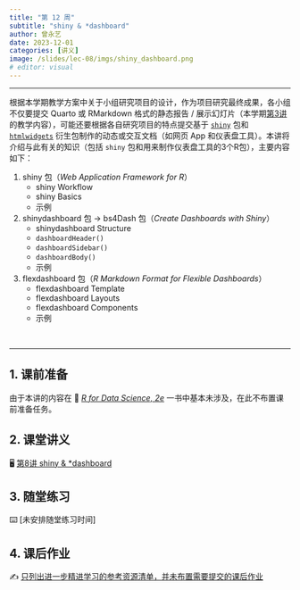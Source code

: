 ```yaml
---
title: "第 12 周"
subtitle: "shiny & *dashboard"
author: 曾永艺
date: 2023-12-01
categories: [讲义]
image: /slides/lec-08/imgs/shiny_dashboard.png
# editor: visual
---
```


<hr>

根据本学期教学方案中关于小组研究项目的设计，作为项目研究最终成果，各小组不仅要提交 Quarto 或 RMarkdown 格式的静态报告 / 展示幻灯片（本学期[第3讲](/weeks/week-04.qmd)的教学内容），可能还要根据各自研究项目的特点提交基于 [`shiny`](https://shiny.posit.co/) 包和 [`htmlwidgets`](http://www.htmlwidgets.org/) 衍生包制作的动态或交互文档（如网页 App 和仪表盘工具）。本讲将介绍与此有关的知识（包括 `shiny` 包和用来制作仪表盘工具的3个R包），主要内容如下：

1. shiny 包（_Web Application Framework for R_）
    - shiny Workflow
    - shiny Basics
    - 示例

2. shinydashboard 包 -> bs4Dash 包（_Create Dashboards with Shiny_）
    - shinydashboard Structure
    - `dashboardHeader()`
    - `dashboardSidebar()`
    - `dashboardBody()`
    - 示例

3. flexdashboard 包（_R Markdown Format for Flexible Dashboards_）
    - flexdashboard Template
    - flexdashboard Layouts
    - flexdashboard Components
    - 示例

<br><hr>

## 1. 课前准备

由于本讲的内容在 📖 [*R for Data Science, 2e*](https://r4ds.hadley.nz/) 一书中基本未涉及，在此不布置课前准备任务。

## 2. 课堂讲义

🖥️ [第8讲 shiny & *dashboard](/slides/lec-08/L08_shiny_dashboard.html)

## 3. 随堂练习

⌨️ [未安排随堂练习时间]

## 4. 课后作业

✍️ [只列出进一步精进学习的参考资源清单，并未布置需要提交的课后作业](/hw/hw-09.qmd)

<br>

<!-- ::: {style="font-size:0.875em; text-align:right"} -->
<!-- 回到 [课程安排](../schedule.qmd) ⏎ -->
<!-- ::: -->

